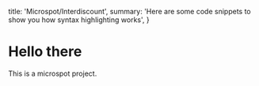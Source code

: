   title: 'Microspot/Interdiscount',
  summary: 'Here are some code snippets to show you how syntax highlighting works',
}

# Hello there

This is a microspot project.